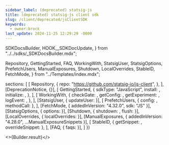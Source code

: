 ```yaml
---
sidebar_label: (deprecated) statsig-js
title: (deprecated) statsig-js client sdk
slug: /client/deprecated/jsClientSDK
keywords:
  - owner:brock
last_update: 2024-11-25 12:29:29 -0800
---
```


  SDKDocsBuilder,
  HOOK__SDKDocUpdate,
} from "../../sdks/_SDKDocsBuilder.mdx";

  Repository,
  GettingStarted,
  FAQ,
  WorkingWith,
  StatsigUser,
  StatsigOptions,
  PrefetchUsers,
  ManualExposures,
  Shutdown,
  LocalOverrides,
  StableID,
  FetchMode,
} from "../Templates/index.mdx";




  sections: [
    [
      Repository,
      {
        repo: "https://github.com/statsig-io/js-client",
      },
    ],
    [DeprecationNotice, {}],
    [
      GettingStarted,
      {
        sdkType: "JavaScript",
        install: <Install />,
        initialize: <Initialize />,
      },
    ],
    [
      WorkingWith,
      {
        checkGate: <CheckGate />,
        getConfig: <GetConfig />,
        getExperiment: <GetExperiment />,
        logEvent: <LogEvent />,
      },
    ],
    [StatsigUser, { updateUser: <UpdateUser /> }],
    [
      PrefetchUsers,
      { config: <PrefetchUsersConfig />, methodCall: <PrefetchUsersMethod /> },
    ],
    [FetchMode, { addedInVersion: "4.32.0", sdk: "JS" }],
    [StatsigOptions, { options: <Options /> }],
    [Shutdown, { shutdown: <ShutdownSnippet />, flush: <FlushSnippet /> }],
    [LocalOverrides, { localOverrides: <LocalOverridesSnippet /> }],
    [ManualExposures, { addedInVersion: "4.28.0", ...ManualExposureSnippets }],
    [
      StableID,
      { getSnippet: <GetStableID />, overrideSnippet: <OverrideStableID /> },
    ],
    [FAQ, { faqs: <MoreFAQs /> }],
  ]
})


<>{Builder.result}</>

